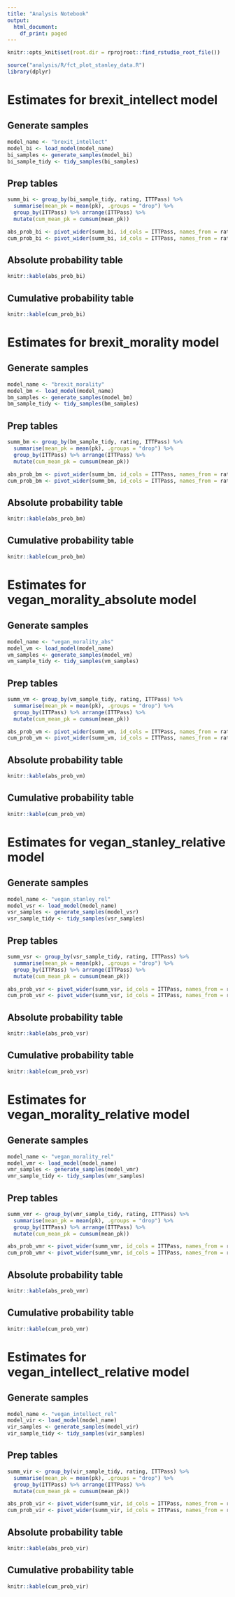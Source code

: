 ```yaml
---
title: "Analysis Notebook"
output:
  html_document:
    df_print: paged
---
```

```r
knitr::opts_knit$set(root.dir = rprojroot::find_rstudio_root_file())
```


```r
source("analysis/R/fct_plot_stanley_data.R")
library(dplyr)
```

# Estimates for brexit_intellect model 

## Generate samples
```r
model_name <- "brexit_intellect"
model_bi <- load_model(model_name)
bi_samples <- generate_samples(model_bi)
bi_sample_tidy <- tidy_samples(bi_samples) 
```

## Prep tables

```r
summ_bi <- group_by(bi_sample_tidy, rating, ITTPass) %>%
  summarise(mean_pk = mean(pk), .groups = "drop") %>%
  group_by(ITTPass) %>% arrange(ITTPass) %>%
  mutate(cum_mean_pk = cumsum(mean_pk))

abs_prob_bi <- pivot_wider(summ_bi, id_cols = ITTPass, names_from = rating, values_from = mean_pk)
cum_prob_bi <- pivot_wider(summ_bi, id_cols = ITTPass, names_from = rating, values_from = cum_mean_pk)
```

## Absolute probability table

```r
knitr::kable(abs_prob_bi)
```

## Cumulative probability table

```r
knitr::kable(cum_prob_bi)
```


# Estimates for brexit_morality model 

## Generate samples
```r
model_name <- "brexit_morality"
model_bm <- load_model(model_name)
bm_samples <- generate_samples(model_bm)
bm_sample_tidy <- tidy_samples(bm_samples) 
```

## Prep tables

```r
summ_bm <- group_by(bm_sample_tidy, rating, ITTPass) %>%
  summarise(mean_pk = mean(pk), .groups = "drop") %>%
  group_by(ITTPass) %>% arrange(ITTPass) %>%
  mutate(cum_mean_pk = cumsum(mean_pk))

abs_prob_bm <- pivot_wider(summ_bm, id_cols = ITTPass, names_from = rating, values_from = mean_pk)
cum_prob_bm <- pivot_wider(summ_bm, id_cols = ITTPass, names_from = rating, values_from = cum_mean_pk)
```

## Absolute probability table

```r
knitr::kable(abs_prob_bm)
```

## Cumulative probability table

```r
knitr::kable(cum_prob_bm)
```

# Estimates for vegan_morality_absolute model 

## Generate samples
```r
model_name <- "vegan_morality_abs"
model_vm <- load_model(model_name)
vm_samples <- generate_samples(model_vm)
vm_sample_tidy <- tidy_samples(vm_samples) 
```

## Prep tables

```r
summ_vm <- group_by(vm_sample_tidy, rating, ITTPass) %>%
  summarise(mean_pk = mean(pk), .groups = "drop") %>%
  group_by(ITTPass) %>% arrange(ITTPass) %>%
  mutate(cum_mean_pk = cumsum(mean_pk))

abs_prob_vm <- pivot_wider(summ_vm, id_cols = ITTPass, names_from = rating, values_from = mean_pk)
cum_prob_vm <- pivot_wider(summ_vm, id_cols = ITTPass, names_from = rating, values_from = cum_mean_pk)
```

## Absolute probability table

```r
knitr::kable(abs_prob_vm)
```

## Cumulative probability table

```r
knitr::kable(cum_prob_vm)
```
# Estimates for vegan_stanley_relative model 

## Generate samples
```r
model_name <- "vegan_stanley_rel"
model_vsr <- load_model(model_name)
vsr_samples <- generate_samples(model_vsr)
vsr_sample_tidy <- tidy_samples(vsr_samples) 
```

## Prep tables

```r
summ_vsr <- group_by(vsr_sample_tidy, rating, ITTPass) %>%
  summarise(mean_pk = mean(pk), .groups = "drop") %>%
  group_by(ITTPass) %>% arrange(ITTPass) %>%
  mutate(cum_mean_pk = cumsum(mean_pk))

abs_prob_vsr <- pivot_wider(summ_vsr, id_cols = ITTPass, names_from = rating, values_from = mean_pk)
cum_prob_vsr <- pivot_wider(summ_vsr, id_cols = ITTPass, names_from = rating, values_from = cum_mean_pk)
```

## Absolute probability table

```r
knitr::kable(abs_prob_vsr)
```

## Cumulative probability table

```r
knitr::kable(cum_prob_vsr)
```

# Estimates for vegan_morality_relative model 

## Generate samples
```r
model_name <- "vegan_morality_rel"
model_vmr <- load_model(model_name)
vmr_samples <- generate_samples(model_vmr)
vmr_sample_tidy <- tidy_samples(vmr_samples) 
```

## Prep tables

```r
summ_vmr <- group_by(vmr_sample_tidy, rating, ITTPass) %>%
  summarise(mean_pk = mean(pk), .groups = "drop") %>%
  group_by(ITTPass) %>% arrange(ITTPass) %>%
  mutate(cum_mean_pk = cumsum(mean_pk))

abs_prob_vmr <- pivot_wider(summ_vmr, id_cols = ITTPass, names_from = rating, values_from = mean_pk)
cum_prob_vmr <- pivot_wider(summ_vmr, id_cols = ITTPass, names_from = rating, values_from = cum_mean_pk)
```

## Absolute probability table

```r
knitr::kable(abs_prob_vmr)
```

## Cumulative probability table

```r
knitr::kable(cum_prob_vmr)
```

# Estimates for vegan_intellect_relative model 

## Generate samples
```r
model_name <- "vegan_intellect_rel"
model_vir <- load_model(model_name)
vir_samples <- generate_samples(model_vir)
vir_sample_tidy <- tidy_samples(vir_samples) 
```

## Prep tables

```r
summ_vir <- group_by(vir_sample_tidy, rating, ITTPass) %>%
  summarise(mean_pk = mean(pk), .groups = "drop") %>%
  group_by(ITTPass) %>% arrange(ITTPass) %>%
  mutate(cum_mean_pk = cumsum(mean_pk))

abs_prob_vir <- pivot_wider(summ_vir, id_cols = ITTPass, names_from = rating, values_from = mean_pk)
cum_prob_vir <- pivot_wider(summ_vir, id_cols = ITTPass, names_from = rating, values_from = cum_mean_pk)
```

## Absolute probability table

```r
knitr::kable(abs_prob_vir)
```

## Cumulative probability table

```r
knitr::kable(cum_prob_vir)
```

